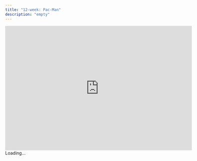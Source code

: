 ```yaml
---
title: "12-week: Pac-Man"
description: "empty"
---
```


<iframe
  src="https://scratch.mit.edu/projects/408827564/embed"
  allowtransparency="true"
  width="600"
  height="402"
  frameborder="0"
  scrolling="no"
  allowfullscreen
></iframe>
Loading…
